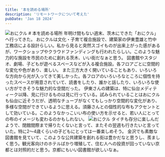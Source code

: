 ```yaml
---
title: '本を読める場所'
description: 'リモートワークについて考えた'
pubDate: 'Jan 18 2024'
---
```



<Image src={img1} alt='おにクル' />

<VBlock column="auto" class='spaceTop'>
# 本を読める場所
年明け間もない週末、茨木にできた「おにクル」へ行ってきた。
おにクルは文化・子育て複合施設で、建築家の伊東豊雄と竹中工務店による設計らしい。私から見ると突然スゴイものが出来上がった感があるが、ワークショップやクラウドファンディングも行われたらしい。このような魅力的な施設を市民のために創れる茨木、いい街だなぁと思う。
図書館やスタジオ、劇場、子どもが遊べるスペースなどが入る複合施設。各フロアごとに空間的な変化や色があり、楽しい。
また三方大きく開いていることもあり、いろいろな方向から光が入ってきて美しかった。各フロアのいろいろなところに個性を持ったスペースが用意されていて、読書をしたり、誰かと話したり、いろいろな使い方ができそうな魅力的な空間だった。
伊東さんの建築は、特に仙台メディティーク以降、見に行けるものは見に行っている。試みられていることはおにクルも仙台に近そうだが、透明なチューブがなくてもしっかり空間的な変化があり、多様な空間ができているように思える。須藤さんとの個性的な布もアクセントとして効いている。このようなかっこいい布の使い方を示せると、若い人にとっての布のイメージも変わるのかもしれない。
</VBlock>

<Image src={img2} alt='おにクル' />

<VBlock column="1" class='spaceTop'>
タイチも存分に楽しんだようで、閉館間際まで帰りたくないと言って、またその翌週も行きたいと言っていた。特に2〜4歳くらいの子どもにとっては一番楽しめそう。
金沢でも素敵な図書館を見ていて、このような公共建築を創れる街は豊かだなと思うし、羨ましく思う。観光客向けのホテルばかり増殖して、住む人への投資が回っていない京都とは対照的だと思う。京都にもいい図書館が欲しいなぁ。
</VBlock>
